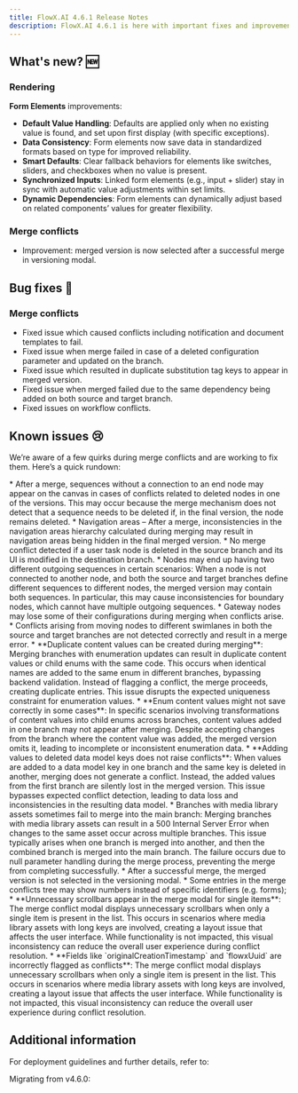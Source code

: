 ```yaml
---
title: FlowX.AI 4.6.1 Release Notes
description: FlowX.AI 4.6.1 is here with important fixes and improvements to keep things running smoothly. No new features this time—just focused updates to improve stability, fix bugs, and enhance overall performance. Simple, clean, and efficient.
---
```


## **What's new?** 🆕

### Rendering

**Form Elements** improvements:

* **Default Value Handling**: Defaults are applied only when no existing value is found, and set upon first display (with specific exceptions).
* **Data Consistency**: Form elements now save data in standardized formats based on type for improved reliability.
* **Smart Defaults**: Clear fallback behaviors for elements like switches, sliders, and checkboxes when no value is present.
* **Synchronized Inputs**: Linked form elements (e.g., input + slider) stay in sync with automatic value adjustments within set limits.
* **Dynamic Dependencies**: Form elements can dynamically adjust based on related components’ values for greater flexibility.

### Merge conflicts

* Improvement: merged version is now selected after a successful merge in versioning modal.


## Bug fixes 🐞

### Merge conflicts

* Fixed issue which caused conflicts including notification and document templates to fail.
* Fixed issue when merge failed in case of a deleted configuration parameter and updated on the branch.
* Fixed issue which resulted in duplicate substitution tag keys to appear in merged version.
* Fixed issue when merged failed due to the same dependency being added on both source and target branch.
* Fixed issues on workflow conflicts.

## Known issues 😢

We’re aware of a few quirks during merge conflicts and are working to fix them. Here’s a quick rundown:

<AccordionGroup>
<Accordion title="Processes">
* After a merge, sequences without a connection to an end node may appear on the canvas in cases of conflicts related to deleted nodes in one of the versions. This may occur because the merge mechanism does not detect that a sequence needs to be deleted if, in the final version, the node remains deleted.
* Navigation areas – After a merge, inconsistencies in the navigation areas hierarchy calculated during merging may result in navigation areas being hidden in the final merged version.
* No merge conflict detected if a user task node is deleted in the source branch and its UI is modified in the destination branch.
* Nodes may end up having two different outgoing sequences in certain scenarios: When a node is not connected to another node, and both the source and target branches define different sequences to different nodes, the merged version may contain both sequences. In particular, this may cause inconsistencies for boundary nodes, which cannot have multiple outgoing sequences.
* Gateway nodes may lose some of their configurations during merging when conflicts arise.
* Conflicts arising from moving nodes to different swimlanes in both the source and target branches are not detected correctly and result in a merge error.
</Accordion>
<Accordion title="Enumerations">
* **Duplicate content values can be created during merging**: Merging branches with enumeration updates can result in duplicate content values or child enums with the same code. This occurs when identical names are added to the same enum in different branches, bypassing backend validation. Instead of flagging a conflict, the merge proceeds, creating duplicate entries. This issue disrupts the expected uniqueness constraint for enumeration values.
* **Enum content values might not save correctly in some cases**: In specific scenarios involving transformations of content values into child enums across branches, content values added in one branch may not appear after merging. Despite accepting changes from the branch where the content value was added, the merged version omits it, leading to incomplete or inconsistent enumeration data.
</Accordion>
<Accordion title="Conflict Detection Gaps">
* **Adding values to deleted data model keys does not raise conflicts**: When values are added to a data model key in one branch and the same key is deleted in another, merging does not generate a conflict. Instead, the added values from the first branch are silently lost in the merged version. This issue bypasses expected conflict detection, leading to data loss and inconsistencies in the resulting data model.
</Accordion>
<Accordion title = "Media Library">
* Branches with media library assets sometimes fail to merge into the main branch: Merging branches with media library assets can result in a 500 Internal Server Error when changes to the same asset occur across multiple branches. This issue typically arises when one branch is merged into another, and then the combined branch is merged into the main branch. The failure occurs due to null parameter handling during the merge process, preventing the merge from completing successfully.
</Accordion>
<Accordion title ="UI/UX">
* After a successful merge, the merged version is not selected in the versioning modal.
* Some entries in the merge conflicts tree may show numbers instead of specific identifiers (e.g. forms);
* **Unnecessary scrollbars appear in the merge modal for single items**: The merge conflict modal displays unnecessary scrollbars when only a single item is present in the list. This occurs in scenarios where media library assets with long keys are involved, creating a layout issue that affects the user interface. While functionality is not impacted, this visual inconsistency can reduce the overall user experience during conflict resolution.
* **Fields like `originalCreationTimestamp` and `flowxUuid` are incorrectly flagged as conflicts**: The merge conflict modal displays unnecessary scrollbars when only a single item is present in the list. This occurs in scenarios where media library assets with long keys are involved, creating a layout issue that affects the user interface. While functionality is not impacted, this visual inconsistency can reduce the overall user experience during conflict resolution.
</Accordion>
</AccordionGroup>

## Additional information

For deployment guidelines and further details, refer to:

<Card title="Deployment guidelines v4.6.1" href="./deployment-guidelines-v4.6.1" icon="link" />

Migrating from v4.6.0:

<Card title = "Migrating from previous versions" href = "./migrating-from-v4.1.x-to-v4.6.1" icon = "link" />


